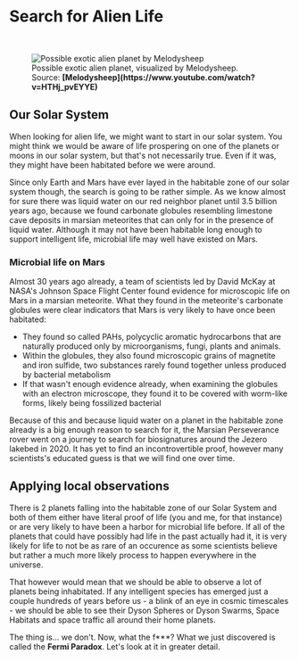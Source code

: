 
# Search for Alien Life

<br/>
<figure>
<Image src={require(".//../../../resources/images/melody1.png")} alt="Possible exotic alien planet by Melodysheep" />
<figcaption style={{ color: "rgb(156, 156, 156)", fontSize: "14px", marginTop: "2px" }}>Possible exotic alien planet, visualized by Melodysheep. Source: <strong>[Melodysheep](https://www.youtube.com/watch?v=HTHj_pvEYYE)</strong></figcaption>
</figure>

## Our Solar System
When looking for alien life, we might want to start in our solar system. You might think we would be aware of life prospering on one of the planets or moons in our solar system, but that's not necessarily true. Even if it was, they might have been habitated before we were around.

Since only Earth and Mars have ever layed in the habitable zone of our solar system though, the search is going to be rather simple. As we know almost for sure there was liquid water on our red neighbor planet until 3.5 billion years ago, because we found carbonate globules resembling limestone cave deposits in marsian meteorites that can only for in the presence of liquid water. Although it may not have been habitable long enough to support intelligent life, microbial life may well have existed on Mars.

### Microbial life on Mars
Almost 30 years ago already, a team of scientists led by David McKay at NASA's Johnson Space Flight Center found evidence for microscopic life on Mars in a marsian meteorite. What they found in the meteorite's carbonate globules were clear indicators that Mars is very likely to have once been habitated: 

- They found so called PAHs, polycyclic aromatic hydrocarbons that are naturally produced only by microorganisms, fungi, plants and animals.
- Within the globules, they also found microscopic grains of magnetite and iron sulfide, two substances rarely found together unless produced by bacterial metabolism
- If that wasn't enough evidence already, when examining the globules with an electron microscope, they found it to be covered with worm-like forms, likely being fossilized bacterial

Because of this and because liquid water on a planet in the habitable zone already is a big enough reason to search for it, the Marsian Perseverance rover went on a journey to search for biosignatures around the Jezero lakebed in 2020. It has yet to find an incontrovertible proof, however many scientists's educated guess is that we will find one over time. 

## Applying local observations
There is 2 planets falling into the habitable zone of our Solar System and both of them either have literal proof of life (you and me, for that instance) or are very likely to have been a harbor for microbial life before. If all of the planets that could have possibly had life in the past actually had it, it is very likely for life to not be as rare of an occurence as some scientists believe but rather a much more likely process to happen everywhere in the universe. 

That however would mean that we should be able to observe a lot of planets being inhabitated. If any intelligent species has emerged just a couple hundreds of years before us - a blink of an eye in cosmic timescales - we should be able to see their Dyson Spheres or Dyson Swarms, Space Habitats and space traffic all around their home planets.

The thing is... we don't. Now, what the f***? What we just discovered is called the <strong>Fermi Paradox</strong>. Let's look at it in greater detail.